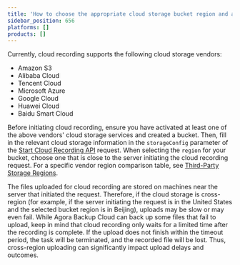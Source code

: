 ```yaml
---
title: 'How to choose the appropriate cloud storage bucket region and address cross-region upload challenges?'
sidebar_position: 656
platforms: []
products: []
---
```


Currently, cloud recording supports the following cloud storage vendors:

- Amazon S3
- Alibaba Cloud
- Tencent Cloud
- Microsoft Azure
- Google Cloud
- Huawei Cloud
- Baidu Smart Cloud

Before initiating cloud recording, ensure you have activated at least one of the above vendors' cloud storage services and created a bucket. Then, fill in the relevant cloud storage information in the `storageConfig` parameter of the [Start Cloud Recording API](/cloud-recording/get-started/getstarted#start-recording) request. When selecting the `region` for your bucket, choose one that is close to the server initiating the cloud recording request. For a specific vendor region comparison table, see [Third-Party Storage Regions](/cloud-recording/reference/region-vendor).

The files uploaded for cloud recording are stored on machines near the server that initiated the request. Therefore, if the cloud storage is cross-region (for example, if the server initiating the request is in the United States and the selected bucket region is in Beijing), uploads may be slow or may even fail. While Agora Backup Cloud can back up some files that fail to upload, keep in mind that cloud recording only waits for a limited time after the recording is complete. If the upload does not finish within the timeout period, the task will be terminated, and the recorded file will be lost. Thus, cross-region uploading can significantly impact upload delays and outcomes.
